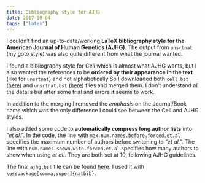 ```yaml
---
title: Bibliography style for AJHG 
date: 2017-10-04
tags: ["latex"]
---
```


I couldn't find an up-to-date/working **LaTeX bibliography style for the American Journal of Human Genetics (AJHG)**.
The output from `unsrtnat` (my goto style) was also quite different from what the journal wanted.

I found a bibliography style for *Cell* which is almost what AJHG wants, but I also wanted the references to be **ordered by their appearance in the text** (like for `unsrtnat`) and not alphabetically
So I downloaded both `cell.bst` ([here](https://www.ctan.org/tex-archive/macros/latex/contrib/cell)) and `unsrtnat.bst` ([here](https://www.ctan.org/tex-archive/macros/latex/contrib/natbib/)) files and merged them.
I don't understand all the details but after some trial and errors it seems to work.

In addition to the merging I removed the *emphasis* on the Journal/Book name which was the only difference I could see between the Cell and AJHG styles.

I also added some code to **automatically compress long author lists** into "*et al.*".
In the code, the line with `max.num.names.before.forced.et.al` specifies the maximum number of authors before switching to "*et al.*".
The line with `num.names.shown.with.forced.et.al` specifies how many authors to show when using *et al.*.
They are both set at 10, following AJHG guidelines.

The final `ajhg.bst` file can be found [here](https://github.com/jmonlong/Hippocamplus/blob/config/LaTeX/ajhg.bst). I used it with `\usepackage[comma,super]{natbib}`.
